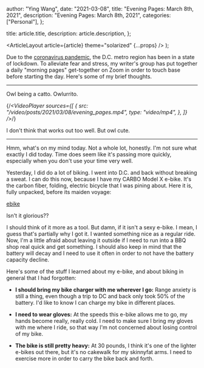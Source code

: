 
  author: "Ying Wang",
  date: "2021-03-08",
  title: "Evening Pages: March 8th, 2021",
  description: "Evening Pages: March 8th, 2021",
  categories: ["Personal"],
};

  title: article.title,
  description: article.description,
};

  <ArticleLayout article={article} theme="solarized" {...props} />
);

Due to the [coronavirus
pandemic](https://en.wikipedia.org/wiki/2019-20_coronavirus_pandemic), the D.C.
metro region has been in a state of lockdown. To alleviate fear and stress, my
writer's group has put together a daily "morning pages" get-together on Zoom in
order to touch base before starting the day. Here's some of my brief thoughts.

---

Owl being a catto. Owlurrito.

{/*<VideoPlayer
  sources={[
    {
      src: "/video/posts/2021/03/08/evening_pages.mp4",
      type: "video/mp4",
    },
  ]}
/>*/}

I don't think that works out too well. But owl cute.

---

Hmm, what's on my mind today. Not a whole lot, honestly. I'm not sure what
exactly I did today. Time does seem like it's passing more quickly, especially
when you don't use your time very well.

Yesterday, I did do a lot of biking. I went into D.C. and back without breaking
a sweat. I can do this now, because I have my CARBO Model X e-bike. It's the
carbon fiber, folding, electric bicycle that I was pining about. Here it is,
fully unpacked, before its maiden voyage:

[ebike](/img/posts/2021/03/08/carbo_ebike.jpg)

Isn't it glorious??

I should think of it more as a tool. But damn, if it isn't a sexy e-bike. I
mean, I guess that's partially why I got it. I wanted something nice as a
regular ride. Now, I'm a little afraid about leaving it outside if I need to run
into a BBQ shop real quick and get something. I should also keep in mind that
the battery will decay and I need to use it often in order to not have the
battery capacity decline.

Here's some of the stuff I learned about my e-bike, and about biking in general
that I had forgotten:

- **I should bring my bike charger with me wherever I go:** Range anxiety is
  still a thing, even though a trip to DC and back only took 50% of the battery.
  I'd like to know I can charge my bike in different places.

- **I need to wear gloves:** At the speeds this e-bike allows me to go, my hands
  become really, really cold. I need to make sure I bring my gloves with me
  where I ride, so that way I'm not concerned about losing control of my bike.

- **The bike is still pretty heavy:** At 30 pounds, I think it's one of the
  lighter e-bikes out there, but it's no cakewalk for my skinnyfat arms. I need
  to exercise more in order to carry the bike back and forth.

